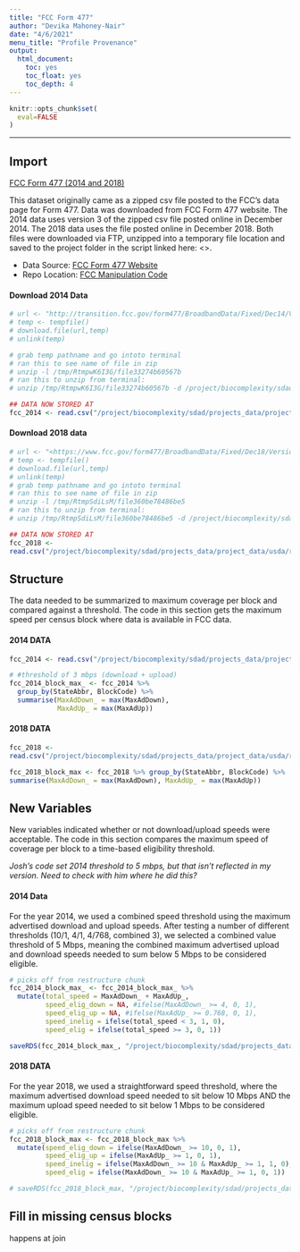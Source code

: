 ```yaml
---
title: "FCC Form 477"
author: "Devika Mahoney-Nair"
date: "4/6/2021"
menu_title: "Profile Provenance"
output: 
  html_document:
    toc: yes
    toc_float: yes
    toc_depth: 4
---
```


```r
knitr::opts_chunk$set(
  eval=FALSE
)
```

------------------------------------------------------------------------

## Import

[FCC Form 477 (2014 and 2018)]{.ul}

This dataset originally came as a zipped csv file posted to the FCC's data page for Form 477. Data was downloaded from FCC Form 477 website. The 2014 data uses version 3 of the zipped csv file posted online in December 2014. The 2018 data uses the file posted online in December 2018. Both files were downloaded via FTP, unzipped into a temporary file location and saved to the project folder in the script linked here: \<\>.

-   Data Source: [FCC Form 477 Website](https://www.fcc.gov/general/broadband-deployment-data-fcc-form-477)
-   Repo Location: [FCC Manipulation Code](https://github.com/uva-bi-sdad/rural_broadband/blob/dtmn_elig/src/eligibility/fcc_speed_data_load_manip.R)

#### Download 2014 Data

```r
# url <- "http://transition.fcc.gov/form477/BroadbandData/Fixed/Dec14/Version%203/US-Fixed-without-Satellite-Dec2014.zip"
# temp <- tempfile()
# download.file(url,temp)
# unlink(temp)

# grab temp pathname and go intoto terminal 
# ran this to see name of file in zip 
# unzip -l /tmp/RtmpwK6I3G/file33274b60567b
# ran this to unzip from terminal:
# unzip /tmp/RtmpwK6I3G/file33274b60567b -d /project/biocomplexity/sdad/projects_data/project_data/usda/rural_broadband/fcc_availability/

## DATA NOW STORED AT
fcc_2014 <- read.csv("/project/biocomplexity/sdad/projects_data/project_data/usda/rural_broadband/fcc_availability/fbd_us_without_satellite_dec2014_v3.csv")
```

#### Download 2018 data

```r
# url <- "<https://www.fcc.gov/form477/BroadbandData/Fixed/Dec18/Version%202/US-Fixed-without-Satellite-Dec2018.zip>"
# temp <- tempfile()
# download.file(url,temp)
# unlink(temp)
# grab temp pathname and go intoto terminal
# ran this to see name of file in zip
# unzip -l /tmp/RtmpSdiLsM/file360be78486be5
# ran this to unzip from terminal:
# unzip /tmp/RtmpSdiLsM/file360be78486be5 -d /project/biocomplexity/sdad/projects_data/project_data/usda/rural_broadband/fcc_availability/

## DATA NOW STORED AT
fcc_2018 <-
read.csv("/project/biocomplexity/sdad/projects_data/project_data/usda/rural_broadband/fcc_availability/fbd_us_without_satellite_dec2018_v2.csv")
```

## Structure

The data needed to be summarized to maximum coverage per block and compared against a threshold. The code in this section gets the maximum speed per census block where data is available in FCC data.

#### 2014 DATA

```r
fcc_2014 <- read.csv("/project/biocomplexity/sdad/projects_data/project_data/usda/rural_broadband/fcc_availability/fbd_us_without_satellite_dec2014_v3.csv")

# #threshold of 3 mbps (download + upload)
fcc_2014_block_max_ <- fcc_2014 %>%
  group_by(StateAbbr, BlockCode) %>%
  summarise(MaxAdDown_ = max(MaxAdDown),
            MaxAdUp_ = max(MaxAdUp)) 
```

#### 2018 DATA

```r
fcc_2018 <-
read.csv("/project/biocomplexity/sdad/projects_data/project_data/usda/rural_broadband/fcc_availability/fbd_us_without_satellite_dec2018_v2.csv")

fcc_2018_block_max <- fcc_2018 %>% group_by(StateAbbr, BlockCode) %>%
summarise(MaxAdDown_ = max(MaxAdDown), MaxAdUp_ = max(MaxAdUp))

```

## New Variables

New variables indicated whether or not download/upload speeds were acceptable. The code in this section compares the maximum speed of coverage per block to a time-based eligibility threshold.

*Josh's code set 2014 threshold to 5 mbps, but that isn't reflected in my version. Need to check with him where he did this?*

#### 2014 Data

For the year 2014, we used a combined speed threshold using the maximum advertised download and upload speeds. After testing a number of different thresholds (10/1, 4/1, 4/768, combined 3), we selected a combined value threshold of 5 Mbps, meaning the combined maximum advertised upload and download speeds needed to sum below 5 Mbps to be considered eligible.

```r
# picks off from restructure chunk
fcc_2014_block_max_ <- fcc_2014_block_max_ %>%
  mutate(total_speed = MaxAdDown_ + MaxAdUp_,
         speed_elig_down = NA, #ifelse(MaxAdDown_ >= 4, 0, 1),
         speed_elig_up = NA, #ifelse(MaxAdUp_ >= 0.768, 0, 1),
         speed_inelig = ifelse(total_speed < 3, 1, 0),
         speed_elig = ifelse(total_speed >= 3, 0, 1))

saveRDS(fcc_2014_block_max_, "/project/biocomplexity/sdad/projects_data/project_data/usda/rural_broadband/fcc_availability/fcc_2014_block_maxspdelig_threshold_total3.RDS")
```

#### 2018 DATA

For the year 2018, we used a straightforward speed threshold, where the maximum advertised download speed needed to sit below 10 Mbps AND the maximum upload speed needed to sit below 1 Mbps to be considered eligible.

```r
# picks off from restructure chunk
fcc_2018_block_max <- fcc_2018_block_max %>%
  mutate(speed_elig_down = ifelse(MaxAdDown_ >= 10, 0, 1), 
         speed_elig_up = ifelse(MaxAdUp_ >= 1, 0, 1), 
         speed_inelig = ifelse(MaxAdDown_ >= 10 & MaxAdUp_ >= 1, 1, 0), 
         speed_elig = ifelse(MaxAdDown_ >= 10 & MaxAdUp_ >= 1, 0, 1))

# saveRDS(fcc_2018_block_max, "/project/biocomplexity/sdad/projects_data/project_data/usda/rural_broadband/fcc_availability/fcc_2018_block_maxspdelig.RDS")
```

## Fill in missing census blocks

happens at join
